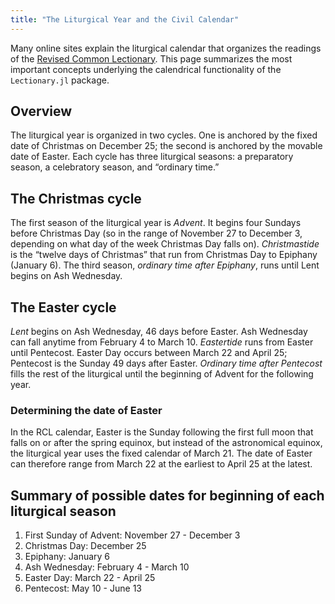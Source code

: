 ```yaml
---
title: "The Liturgical Year and the Civil Calendar"
---
```



::: {.callout-note}
Many online sites explain the liturgical calendar that organizes the readings of the [Revised Common Lectionary](../rcl.qmd). This page summarizes the most important concepts underlying the calendrical functionality of the `Lectionary.jl` package.
:::



## Overview

The liturgical year is organized in two cycles. One is anchored by the fixed date of Christmas on December 25; the second is anchored by the movable date of Easter. Each cycle has three liturgical seasons: a preparatory season, a celebratory season, and "ordinary time."

## The Christmas cycle

The first season of the liturgical year is *Advent*. It begins four Sundays before Christmas Day (so in the range of November 27 to  December 3, depending on what day of the week Christmas Day falls on). *Christmastide* is the "twelve days of Christmas" that run from Christmas Day to Epiphany (January 6). The third season, *ordinary time after Epiphany*, runs until Lent begins on Ash Wednesday.

## The Easter cycle

*Lent* begins on Ash Wednesday, 46 days before Easter. Ash Wednesday can fall anytime from February 4 to March 10. *Eastertide* runs from Easter until Pentecost. Easter Day occurs between March 22 and April 25;  Pentecost is the Sunday 49 days after Easter. *Ordinary time after Pentecost* fills the rest of the liturgical until the beginning of Advent for the following year.


### Determining the date of Easter

In the RCL calendar, Easter is the Sunday following the first full moon that falls on or after the spring equinox, but instead of the astronomical equinox, the liturgical year uses the fixed calendar of March 21. The date of Easter can therefore range from March 22 at the earliest to April 25 at the latest.



## Summary of possible dates for beginning of each liturgical season

1. First Sunday of Advent: November 27 -  December 3
2. Christmas Day: December 25
3. Epiphany: January 6
2. Ash Wednesday: February 4 - March 10
3. Easter Day:  March 22 -  April 25
4. Pentecost:  May 10 -  June 13